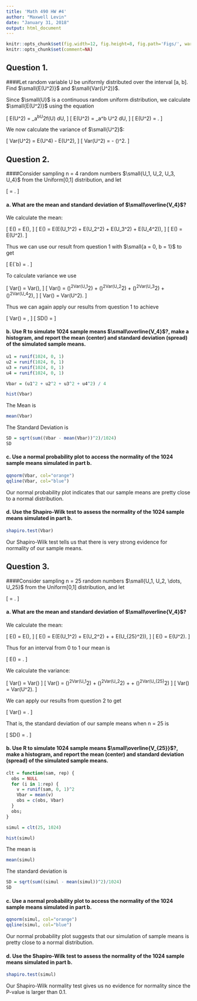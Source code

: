```yaml
---
title: 'Math 490 HW #4'
author: "Maxwell Levin"
date: "January 31, 2018"
output: html_document
---
```


```r
knitr::opts_chunk$set(fig.width=12, fig.height=8, fig.path='Figs/', warning=FALSE, message=FALSE)
knitr::opts_chunk$set(comment=NA)
```

## Question 1.

####Let random variable U be uniformly distributed over the interval [a, b]. Find $\small{E(U^2)}$ and $\small{Var(U^2)}$.

Since $\small{U}$ is a continuous random uniform distribution, we calculate $\small{E(U^2)}$ using the equation

\[
  E(U^2) = \int_a^bU^2f(U) dU,
\]
\[
  E(U^2) = \frac{1}{b-a}\int_a^b U^2 dU,
\]
\[
  E(U^2) = \frac{a^2 + ab + b^2}{3}.
\]


We now calculate the variance of $\small{U^2}$:

\[
  Var(U^2) = E(U^4) - E(U^2),
\]
\[
  Var(U^2) = \frac{b^5 - a^5}{5(b-a)} - \left(\frac{b^3-a^3}{3(b-a)}\right)^2.
\]

## Question 2.

####Consider sampling n = 4 random numbers $\small{U_1, U_2, U_3, U_4}$ from the Uniform[0,1] distribution, and let

\[
  \overline{V_4} = \frac{U_1^2 + U_2^2 + U_3^2 + U_4^2}{4}.
\]

#### a. What are the mean and standard deviation of $\small\overline{V_4}$?

We calculate the mean:

\[
  E(\overline{V_4}) = E\left(\frac{U_1^2 + U_2^2 + U_3^2 + U_4^2}{4}\right),
\]
\[
  E(\overline{V_4}) = E\left(\frac{1}{4}E(U_1^2) + \frac{1}{4}E(U_2^2) + \frac{1}{4}E(U_3^2) + \frac{1}{4}E(U_4^2)\right),
\]
\[
  E(\overline{V_4}) = E(U^2).
\]

Thus we can use our result from question 1 with $\small{a = 0, b = 1}$ to get

\[
E(\overline{V_4}`b) = \frac{1}{3}.
\]

To calculate variance we use

\[
  Var(\overline{V_4}) = Var\left(\frac{U_1^2 + U_2^2 + U_3^2 + U_4^2}{4}\right),
\]
\[
  Var(\overline{V_4}) = \left(\frac{1}{4}\right)^2Var(U_1^2) + \left(\frac{1}{4}\right)^2Var(U_2^2) + \left(\frac{1}{4}\right)^2Var(U_3^2) + \left(\frac{1}{4}\right)^2Var(U_4^2),
\]
\[
  Var(\overline{V_4}) = \frac{1}{4}Var(U^2).
\]

Thus we can again apply our results from question 1 to achieve

\[
  Var(\overline{V_4}) = \frac{1}{45} \approx 0.0222,
\]
\[
  SD(\overline{V_4}) = \sqrt{Var(\overline{V_4})} \approx 0.1491
\]


#### b. Use R to simulate 1024 sample means $\small\overline{V_4}$?, make a histogram, and report the mean (center) and standard deviation (spread) of the simulated sample means.

```r
u1 = runif(1024, 0, 1)
u2 = runif(1024, 0, 1)
u3 = runif(1024, 0, 1)
u4 = runif(1024, 0, 1)

Vbar = (u1^2 + u2^2 + u3^2 + u4^2) / 4

hist(Vbar)


```
The Mean is
```r
mean(Vbar)
```


The Standard Deviation is
```r
SD = sqrt(sum((Vbar - mean(Vbar))^2)/1024)
SD

```





#### c. Use a normal probability plot to access the normality of the 1024 sample means simulated in part b.

```r
qqnorm(Vbar, col="orange")
qqline(Vbar, col="blue")
```

Our normal probability plot indicates that our sample means are pretty close to a normal distribution.


#### d. Use the Shapiro-Wilk test to assess the normality of the 1024 sample means simulated in part b.

```r
shapiro.test(Vbar)
```

Our Shapiro-Wilk test tells us that there is very strong evidence for normality of our sample means.

## Question 3.

####Consider sampling n = 25 random numbers $\small{U_1, U_2, \dots, U_25}$ from the Uniform[0,1] distribution, and let

\[
  \overline{V_{25}} = \frac{U_1^2 + U_2^2 + \dots + U_{25}^2}{25}.
\]

#### a. What are the mean and standard deviation of $\small\overline{V_4}$?

We calculate the mean:

\[
  E(\overline{V_{25}}) = E\left(\frac{U_1^2 + U_2^2 + \dots + U_{25}^2}{25}\right),
\]
\[
  E(\overline{V_{25}}) = E\left(\frac{1}{25}E(U_1^2) + \frac{1}{25}E(U_2^2) + \dots + \frac{1}{25}E(U_{25}^2)\right),
\]
\[
  E(\overline{V_{25}}) = E(U^2).
\]

Thus for an interval from 0 to 1 our mean is

\[
  E(\overline{V_{25}}) = \frac{1}{3}.
\]

We calculate the variance:

\[
  Var(\overline{V_{25}}) = Var\left(\frac{U_1^2 + U_2^2 + \dots + U_{25}^2}{25}\right)
\]
\[
  Var(\overline{V_{25}}) = \left(\frac{1}{25}\right)^2Var(U_1^2) + \left(\frac{1}{25}\right)^2Var(U_2^2) + \dots +
  \left(\frac{1}{25}\right)^2Var(U_{25}^2)
\]
\[
  Var(\overline{V_{25}}) = \frac{1}{25}Var(U^2).
\]

We can apply our results from question 2 to get

\[
  Var(\overline{V_{25}}) = \frac{4}{1125} \approx 0.0036.
\]

That is, the standard deviation of our sample means when n = 25 is

\[
  SD(\overline{V_{25}}) = \sqrt{Var(\overline{V_{25}})} \approx 0.0596.
\]


#### b. Use R to simulate 1024 sample means $\small\overline{V_{25}}$?, make a histogram, and report the mean (center) and standard deviation (spread) of the simulated sample means.


```r
clt = function(sam, rep) {
  obs = NULL
  for (i in 1:rep) {
    v = runif(sam, 0, 1)^2
    Vbar = mean(v)
    obs = c(obs, Vbar)
  }
  obs;
}

simul = clt(25, 1024)

hist(simul)
```

The mean is
```r
mean(simul)
```

The standard deviation is
```r
SD = sqrt(sum((simul - mean(simul))^2)/1024)
SD
```


#### c. Use a normal probability plot to access the normality of the 1024 sample means simulated in part b.

```r
qqnorm(simul, col="orange")
qqline(simul, col="blue")
```

Our normal probability plot suggests that our simulation of sample means is pretty close to a normal distribution.

#### d. Use the Shapiro-Wilk test to assess the normality of the 1024 sample means simulated in part b.

```r
shapiro.test(simul)
```

Our Shapiro-Wilk normality test gives us no evidence for normality since the P-value is larger than 0.1.


